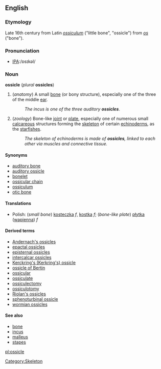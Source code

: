 {{wikipedia}}
==English==

===Etymology===
Late 16th century from Latin ''[[ossiculum]]'' ("little bone", "ossicle") from ''[[os]]'' ("bone").

===Pronunciation===
*[[Pronunciation guide|IPA]]:/ɒsɪkəl/ 

===Noun===
'''ossicle''' (''plural'' '''ossicles''')

#(''anatomy'') A small [[bone]] (or bony structure), especially one of the three of the middle [[ear]].
#:''The incus is one of the three auditory '''ossicles'''''.
#(''zoology'') Bone-like [[joint]] or [[plate]], especially one of numerous small [[calcareous]] structures forming the [[skeleton]] of certain [[echinoderm]]s, as the [[starfish]]es.
#:''The skeleton of echinoderms is made of '''ossicles''', linked to each other via muscles and connective tissue.''

====Synonyms====
*[[auditory bone]]
*[[auditory ossicle]]
*[[bonelet]]
*[[ossicular chain]]
*[[ossiculum]]
*[[otic bone]]

====Translations====
* Polish: (''small bone'') [[kosteczka]] ''f'', [[kostka]] ''f''; (''bone-like plate'') [[płytka]] ([[wapienny|wapienna]]) ''f''

====Derived terms====
*[[Andernach's ossicles]]
*[[epactal ossicles]]
*[[episternal ossicles]]
*[[intercalcar ossicles]]
*[[Kerckring's ossicle|Kerckring's (Kerkring's) ossicle]]
*[[ossicle of Bertin]]
*[[ossicular]]
*[[ossiculate]]
*[[ossiculectomy]]
*[[ossiculotomy]]
*[[Riolan's ossicles]]
*[[sphenoturbinal ossicle]]
*[[wormian ossicles]]

====See also====
*[[bone]]
*[[incus]]
*[[malleus]]
*[[stapes]]

[[Category:Skeleton]]
[[pl:ossicle]]